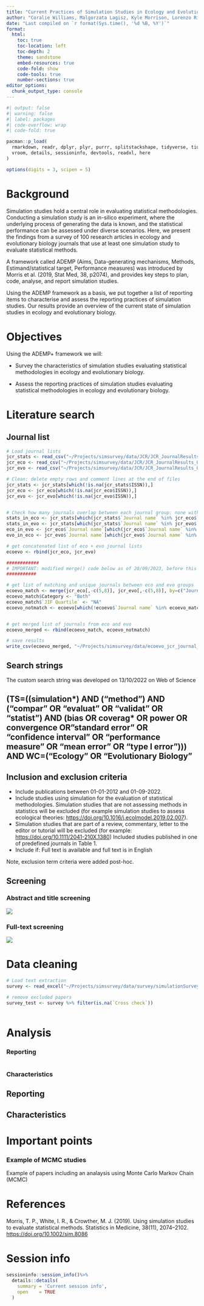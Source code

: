 ```yaml
---
title: "Current Practices of Simulation Studies in Ecology and Evolutionary Biology for Statistical Method Evaluation"
author: "Coralie Williams, Malgorzata Lagisz, Kyle Morrison, Lorenzo Ricolfi, Yefeng Yang, David Warton, and Shinichi Nakagawa"
date: "Last compiled on `r format(Sys.time(), '%d %B, %Y')`"
format:
  html:
    toc: true
    toc-location: left
    toc-depth: 2
    theme: sandstone
    embed-resources: true
    code-fold: show
    code-tools: true
    number-sections: true
editor_options: 
  chunk_output_type: console
---
```


```r
#| output: false
#| warning: false
#| label: packages
#| code-overflow: wrap
#| code-fold: true

pacman::p_load(
  rmarkdown, readr, dplyr, plyr, purrr, splitstackshape, tidyverse, tidyr, ggplot2,
  vroom, details, sessioninfo, devtools, readxl, here
)

options(digits = 3, scipen = 5)
```

# Background

Simulation studies hold a central role in evaluating statistical methodologies. Conducting a simulation study is an in-silico experiment, where the underlying process of generating the data is known, and the statistical performance can be assessed under diverse scenarios. Here, we present the findings from a survey of 100 research articles in ecology and evolutionary biology journals that use at least one simulation study to evaluate statistical methods.

A framework called ADEMP (Aims, Data-generating mechanisms, Methods, Estimand/statistical target, Performance measures) was introduced by Morris et al. (2019, Stat Med, 38, p2074), and provides key steps to plan, code, analyse, and report simulation studies.

Using the ADEMP framework as a basis, we put together a list of reporting items to characterise and assess the reporting practices of simulation studies. Our results provide an overview of the current state of simulation studies in ecology and evolutionary biology.

# Objectives

Using the ADEMP+ framework we will:

-   Survey the characteristics of simulation studies evaluating statistical methodologies in ecology and evolutionary biology.

-   Assess the reporting practices of simulation studies evaluating statistical methodologies in ecology and evolutionary biology.

# Literature search

## Journal list

```r


# Load journal lists
jcr_stats <- read_csv("~/Projects/simsurvey/data/JCR/JCR_JournalResults_09_2022_Statistics_and_Probability.csv", skip = 2)
jcr_eco <- read_csv("~/Projects/simsurvey/data/JCR/JCR_JournalResults_09_2022_Ecology.csv", skip = 2)
jcr_evo <- read_csv("~/Projects/simsurvey/data/JCR/JCR_JournalResults_09_2022_Evolutionary_Biology.csv", skip = 2)

# Clean: delete empty rows and comment lines at the end of files
jcr_stats <- jcr_stats[which(!is.na(jcr_stats$ISSN)),]
jcr_eco <- jcr_eco[which(!is.na(jcr_eco$ISSN)),]
jcr_evo <- jcr_evo[which(!is.na(jcr_evo$ISSN)),]


# Check how many journals overlap between each journal group: none with stats journal list, and 18 journals between eco and evo
stats_in_eco <- jcr_stats[which(jcr_stats$`Journal name` %in% jcr_eco$`Journal name`),]
stats_in_evo <- jcr_stats[which(jcr_stats$`Journal name` %in% jcr_evo$`Journal name`),]
eco_in_evo <- jcr_eco$`Journal name`[which(jcr_eco$`Journal name` %in% jcr_evo$`Journal name`)]
evo_in_eco <- jcr_evo$`Journal name`[which(jcr_evo$`Journal name` %in% jcr_eco$`Journal name`)]

# get concatenated list of eco + evo journal lists
ecoevo <- rbind(jcr_eco, jcr_evo)

############
# IMPORTANT: modified merge() code below as of 20/09/2023, before this code was merging on all columns and only matched 15 journals and missed 3 journals that were overlapping due to different values in "JIF Quartile" column
###########

# get list of matching and unique journals between eco and evo groups
ecoevo_match <- merge(jcr_eco[,-c(5,8)], jcr_evo[,-c(5,8)], by=c("Journal name","JCR Abbreviation", "ISSN", "eISSN", "Total Citations", "2021 JIF", "2021 JCI", "% of OA Gold"))
ecoevo_match$Category <- "Both"
ecoevo_match$`JIF Quartile` <- "NA"
ecoevo_notmatch <- ecoevo[which(!ecoevo$`Journal name` %in% ecoevo_match$`Journal name`),]


# get merged list of journals from eco and evo
ecoevo_merged <- rbind(ecoevo_match, ecoevo_notmatch)

# save results
write_csv(ecoevo_merged, "~/Projects/simsurvey/data/ecoevo_jcr_journal_list.csv", na="")

```

## Search strings

The custom search string was developed on 13/10/2022 on Web of Science

::: {.callout-tip appearance="minimal" icon="false"}
## **(TS=((simulation\*) AND ("method") AND ("compar" OR "evaluat" OR "validat" OR "statist") AND (bias OR coverag\* OR power OR convergence OR"standard error" OR "confidence interval" OR "performance measure" OR "mean error" OR "type I error"))) AND WC=("Ecology" OR "Evolutionary Biology"**
:::

## Inclusion and exclusion criteria

-   Include publications between 01-01-2012 and 01-09-2022.
-   Include studies using simulation for the evaluation of statistical methodologies. Simulation studies that are not assessing methods in statistics will be excluded (for example simulation studies to assess ecological theories: <https://doi.org/10.1016/j.ecolmodel.2019.02.007>).
-   Simulation studies that are part of a review, commentary, letter to the editor or tutorial will be excluded (for example: <https://doi.org/10.1111/2041-210X.1380>) Included studies published in one of predefined journals in Table 1.
-   Include if: Full text is available and full text is in English

::: column-margin
Note, exclusion term criteria were added post-hoc.
:::

## Screening

### Abstract and title screening

![](~/Projects/simsurvey/data/img/abstractscreening.png)

### Full-text screening

![](~/Projects/simsurvey/data/img/fulltextscreening.png)

# Data cleaning

```r
# Load text extraction
survey <- read_excel("~/Projects/simsurvey/data/survey/simulationSurvey_extraction_103papers_21092023.xlsx")

# remove excluded papers
survey_test <- survey %>% filter(is.na(`Cross check`))



```

# Analysis

### Reporting

```r




```

### Characteristics

## Reporting

## Characteristics

# Important points

### Example of MCMC studies

Example of papers including an analaysis using Monte Carlo Markov Chain (MCMC)

# References

Morris, T. P., White, I. R., & Crowther, M. J. (2019). Using simulation studies to evaluate statistical methods. Statistics in Medicine, 38(11), 2074--2102. <https://doi.org/10.1002/sim.8086>

# Session info

```r

sessioninfo::session_info()%>%
  details::details(
    summary = 'Current session info',
    open    = TRUE
  )

```
